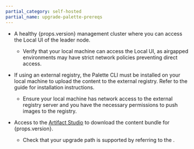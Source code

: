 ```yaml
---
partial_category: self-hosted
partial_name: upgrade-palette-prereqs
---
```


- A healthy {props.version} management cluster where you can access the Local UI of the leader node.

  - Verify that your local machine can access the Local UI, as airgapped environments may have strict network policies preventing direct access.

- If using an external registry, the Palette CLI must be installed on your local machine to upload the content to the external registry. Refer to the <VersionedLink text="Palette CLI" url="/automation/palette-cli"/> guide for installation instructions.

  - Ensure your local machine has network access to the external registry server and you have the necessary permissions to push images to the registry.

- Access to the [Artifact Studio](https://artifact-studio.spectrocloud.com/) to download the content bundle for {props.version}.

  - Check that your upgrade path is supported by referring to the <PaletteVertexUrlMapper edition={props.edition} text="Supported Upgrade Paths" url="/upgrade#supported-upgrade-paths"/>.
